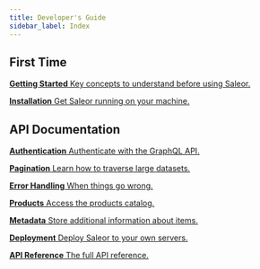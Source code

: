 ```yaml
---
title: Developer's Guide
sidebar_label: Index
---
```



## First Time

<CardGrid>

[**Getting Started** Key concepts to understand before using Saleor.](developer/getting-started.mdx)

[**Installation** Get Saleor running on your machine.](developer/installation.mdx)

</CardGrid>

## API Documentation

<CardGrid>

[**Authentication** Authenticate with the GraphQL API.](developer/auth.mdx)

[**Pagination** Learn how to traverse large datasets.](developer/pagination.mdx)

[**Error Handling** When things go wrong.](developer/error-handling.mdx)

[**Products** Access the products catalog.](developer/products.mdx)

[**Metadata** Store additional information about items.](developer/metadata.mdx)

[**Deployment** Deploy Saleor to your own servers.](developer/deployment.mdx)

[**API Reference** The full API reference.](api-reference.md)

</CardGrid>
